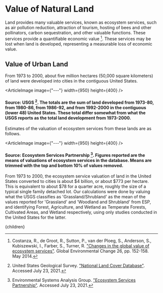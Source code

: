


# Value of Natural Land

Land provides many valuable services, known as ecosystem services, such as air pollution reduction, attraction of tourism, hosting of bees and other pollinators, carbon sequestration, and other valuable functions. These services provide a quantifiable economic value [^1]. These services may be lost when land is developed, representing a measurable loss of economic value.

## Value of Urban Land
From 1973 to 2000, about five million hectares (50,000 square kilometers) of land were developed into cities in the contiguous United States.

<ArticleImage image={"---"} width={950} height={400} />
#### Source: USGS [^3]. The totals are the sum of land developed from 1973-80, from 1980-86, from 1986-92, and from 1992-2000 in the contiguous (lower 48) United States. These total differ somewhat from what the USGS reports as the total land development from 1973-2000.

Estimates of the valuation of ecosystem services from these lands are as follows.

<ArticleImage image={"---"} width={950} height={400} />
#### Source: Ecosystem Services Partnership [^2]. Figures reported are the means of valuations of ecosystem services in the database. Means are trimmed with the top and bottom 10% of values removed.

From 1973 to 2000, the ecosystem service valuation of land in the United States converted to cities is about $4 billion, or about $773 per hectare. This is equivalent to about $78 for a quarter acre, roughly the size of a typical single family detached lot. Our calculations were done by valuing what the USGS classifies as 'Grassland/Shrubland' as the mean of the values reported for 'Grassland' and 'Woodland and Shrubland' from ESP, and identifying Forest, Agriculture, and Wetland as Temperate Forests, Cultivated Areas, and Wetland respectively, using only studies conducted in the United States for the latter.

<IncorporateEsvIntoUrbanDevelopmentSolution />

[^1]: Costanza, R., de Groot, R., Sutton, P., van der Ploeg, S., Anderson, S., Kubiszewski, I., Farber, S., Turner, R. ["Changes in the global value of ecosystem services"](https://www.sciencedirect.com/science/article/abs/pii/S0959378014000685?via%3Dihub). Global Environmental Change 26, pp. 152-158. May 2014.

[^2]: Environmental Systems Analysis Group. ["Ecosystem Services Partnership"](https://www.es-partnership.org/). Accessed July 23, 2021.

[^3]: United States Geological Survey. ["National Land Cover Database"](https://www.usgs.gov/centers/eros/science/national-land-cover-database?qt-science_center_objects=0#qt-science_center_objects). Accessed July 23, 2021.

  <Article 
    focusAreaUrl={focusAreaUrl} 
    hierarchy={hierarchy} 
    site={site}
  >
    {children}
  </Article>
